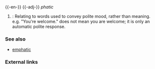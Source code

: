 {{-en-}}
{{-adj-}}
''phatic''

#{{cattag|linguistics}}: Relating to words used to convey polite mood, rather than meaning.  e.g. "You're welcome." does not mean you are welcome; it is only an automatic polite response.

===See also===
*[[emphatic]]<!-- related? -->

===External links===
{{pedialite}}
